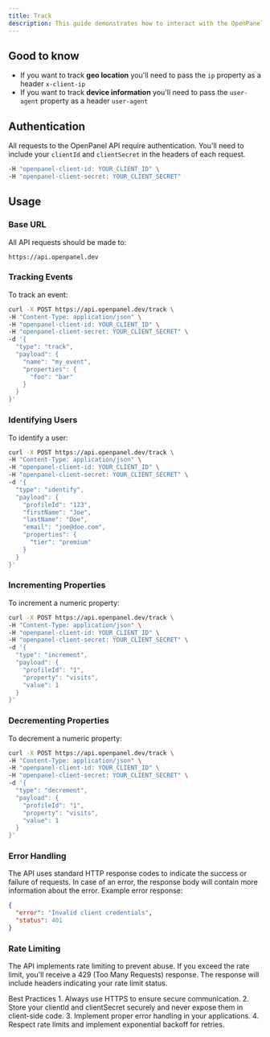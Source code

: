 ```yaml
---
title: Track
description: This guide demonstrates how to interact with the OpenPanel API using cURL. These examples provide a low-level understanding of the API endpoints and can be useful for testing or for integrations where a full SDK isn't available.
---
```


## Good to know

- If you want to track **geo location** you'll need to pass the `ip` property as a header `x-client-ip`
- If you want to track **device information** you'll need to pass the `user-agent` property as a header `user-agent`

## Authentication

All requests to the OpenPanel API require authentication. You'll need to include your `clientId` and `clientSecret` in the headers of each request.

```bash
-H "openpanel-client-id: YOUR_CLIENT_ID" \
-H "openpanel-client-secret: YOUR_CLIENT_SECRET"
```

## Usage

### Base URL

All API requests should be made to:

```
https://api.openpanel.dev
```

### Tracking Events

To track an event:

```bash
curl -X POST https://api.openpanel.dev/track \
-H "Content-Type: application/json" \
-H "openpanel-client-id: YOUR_CLIENT_ID" \
-H "openpanel-client-secret: YOUR_CLIENT_SECRET" \
-d '{
  "type": "track",
  "payload": {
    "name": "my_event",
    "properties": {
      "foo": "bar"
    }
  }
}'
```

### Identifying Users

To identify a user:

```bash
curl -X POST https://api.openpanel.dev/track \
-H "Content-Type: application/json" \
-H "openpanel-client-id: YOUR_CLIENT_ID" \
-H "openpanel-client-secret: YOUR_CLIENT_SECRET" \
-d '{
  "type": "identify",
  "payload": {
    "profileId": "123",
    "firstName": "Joe",
    "lastName": "Doe",
    "email": "joe@doe.com",
    "properties": {
      "tier": "premium"
    }
  }
}'
```

### Incrementing Properties
To increment a numeric property:

```bash
curl -X POST https://api.openpanel.dev/track \
-H "Content-Type: application/json" \
-H "openpanel-client-id: YOUR_CLIENT_ID" \
-H "openpanel-client-secret: YOUR_CLIENT_SECRET" \
-d '{
  "type": "increment",
  "payload": {
    "profileId": "1",
    "property": "visits",
    "value": 1
  }
}'
```

### Decrementing Properties
To decrement a numeric property:

```bash
curl -X POST https://api.openpanel.dev/track \
-H "Content-Type: application/json" \
-H "openpanel-client-id: YOUR_CLIENT_ID" \
-H "openpanel-client-secret: YOUR_CLIENT_SECRET" \
-d '{
  "type": "decrement",
  "payload": {
    "profileId": "1",
    "property": "visits",
    "value": 1
  }
}'
```

### Error Handling
The API uses standard HTTP response codes to indicate the success or failure of requests. In case of an error, the response body will contain more information about the error.
Example error response:

```json
{
  "error": "Invalid client credentials",
  "status": 401
}
```

### Rate Limiting

The API implements rate limiting to prevent abuse. If you exceed the rate limit, you'll receive a 429 (Too Many Requests) response. The response will include headers indicating your rate limit status.

Best Practices
	1.	Always use HTTPS to ensure secure communication.
	2.	Store your clientId and clientSecret securely and never expose them in client-side code.
	3.	Implement proper error handling in your applications.
	4.	Respect rate limits and implement exponential backoff for retries.